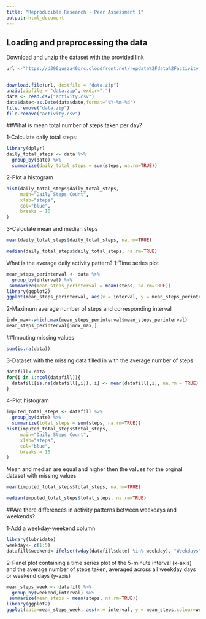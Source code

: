 ---
title: "Reproducible Research - Peer Assessment 1"
output: html_document
---
## Loading and preprocessing the data

Download and unzip the dataset with the provided link
```{r}
url <-"https://d396qusza40orc.cloudfront.net/repdata%2Fdata%2Factivity.zip"


download.file(url, destfile = "data.zip")
unzip(zipfile = "data.zip", exdir=".")
data <- read.csv("activity.csv")
data$date<-as.Date(data$date,format="%Y-%m-%d")
file.remove("data.zip")
file.remove("activity.csv")

```
##What is mean total number of steps taken per day?

1-Calculate daily total steps:
```{r message=FALSE}
library(dplyr)
daily_total_steps <- data %>%
  group_by(date) %>%
  summarize(daily_total_steps = sum(steps, na.rm=TRUE))
```
2-Plot a histogram
```{r}
hist(daily_total_steps$daily_total_steps, 
     main="Daily Steps Count", 
     xlab="steps", 
     col="blue",
     breaks = 10
)

```

3-Calculate mean and median steps
```{r}
mean(daily_total_steps$daily_total_steps, na.rm=TRUE)
```
```{r}
median(daily_total_steps$daily_total_steps, na.rm=TRUE)
```
What is the average daily activity pattern?
1-Time series plot
```{r}
mean_steps_perinterval <- data %>%
  group_by(interval) %>%
 summarize(mean_steps_perinterval = mean(steps, na.rm=TRUE))
library(ggplot2)
ggplot(mean_steps_perinterval, aes(x = interval, y = mean_steps_perinterval))+ geom_line()+ xlab("Interval")+ ylab("Mean number of steps ")
```
2-Maximum average number of steps and corresponding interval
```{r}
indx_max<-which.max(mean_steps_perinterval$mean_steps_perinterval)
mean_steps_perinterval[indx_max,]
```
##Imputing missing values
```{r 1-count missing values, echo=TRUE}
sum(is.na(data))
```
3-Dataset with the missing data filled in with the average number of steps
```{r}

datafill<-data
for(i in 1:ncol(datafill)){
  datafill[is.na(datafill[,i]), i] <- mean(datafill[,i], na.rm = TRUE)
}
```
4-Plot histogram
```{r}
imputed_total_steps <- datafill %>%
  group_by(date) %>%
  summarize(total_steps = sum(steps, na.rm=TRUE))
hist(imputed_total_steps$total_steps, 
     main="Daily Steps Count", 
     xlab="steps", 
     col="blue",
     breaks = 10
)
```
Mean and median are equal and higher then the values for the orginal dataset with missing values
```{r}
mean(imputed_total_steps$total_steps, na.rm=TRUE)
```
```{r}
median(imputed_total_steps$total_steps, na.rm=TRUE)
```
##Are there differences in activity patterns between weekdays and weekends?

1-Add a weekday-weekend column
```{r message=FALSE}
library(lubridate)
weekday<- c(1:5)
datafill$weekend<-ifelse((wday(datafill$date) %in% weekday), "Weekdays", "Weekend")
```
2-Panel plot containing a time series plot of the 5-minute interval (x-axis) and the average number of steps taken, averaged across all weekday days or weekend days (y-axis)
```{r message=FALSE}
mean_steps_week <- datafill %>%
  group_by(weekend,interval) %>%
 summarize(mean_steps = mean(steps, na.rm=TRUE))
library(ggplot2)
ggplot(data=mean_steps_week, aes(x = interval, y = mean_steps,colour=weekend)) + geom_line(aes(colour=weekend))+ xlab("Interval")+ ylab("Number of steps ")+facet_wrap(~weekend)+theme(strip.background = element_rect(fill="lightblue"))
```
